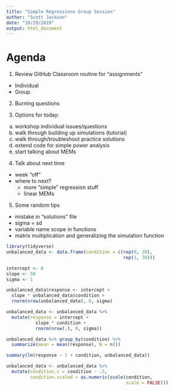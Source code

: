 ```yaml
---
title: "Simple Regressions Group Session"
author: "Scott Jackson"
date: "10/29/2019"
output: html_document
---
```


# Agenda

1. Review GitHub Classroom routine for "assignments"
  - Individual
  - Group
  
2. Burning questions

3. Options for today:
  a. workshop individual issues/questions
  b. walk through building up simulations (tutorial)
  c. walk through/troubleshoot practice solutions
  d. extend code for simple power analysis
  e. start talking about MEMs
  
4. Talk about next time
  - week "off"
  - where to next?
    - more "simple" regression stuff
    - linear MEMs

5. Some random tips
  - mistake in "solutions" file
  - sigma = sd
  - variable name scope in functions
  - matrix multiplication and generalizing the simulation function
  
```r
library(tidyverse)
unbalanced_data <- data.frame(condition = c(rep(0, 30), 
                                            rep(1, 70)))

intercept <- 0
slope <- 50
sigma <- 1

unbalanced_data$response <- intercept + 
  slope * unbalanced_data$condition + 
  rnorm(nrow(unbalanced_data), 0, sigma)

unbalanced_data <- unbalanced_data %>% 
  mutate(response = intercept +
           slope * condition +
           rnorm(nrow(.), 0, sigma))

unbalanced_data %>% group_by(condition) %>% 
  summarize(mean = mean(response), N = n())

summary(lm(response ~ 1 + condition, unbalanced_data))

unbalanced_data <- unbalanced_data %>% 
  mutate(condition.c = condition - .5,
         condition.scaled = as.numeric(scale(condition,
                                             scale = FALSE)))

```

